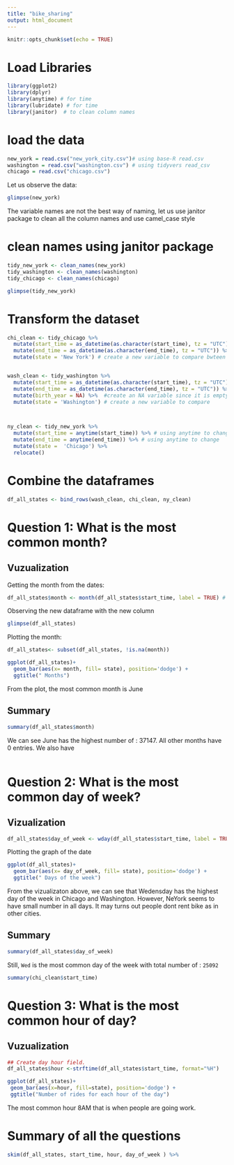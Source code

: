 ```yaml
---
title: "bike_sharing"
output: html_document
---
```


```r
knitr::opts_chunk$set(echo = TRUE)
```


# Load Libraries

```r
library(ggplot2)
library(dplyr)
library(anytime) # for time
library(lubridate) # for time
library(janitor)  # to clean column names

```



# load the data


```r

new_york = read.csv("new_york_city.csv")# using base-R read.csv
washington = read.csv("washington.csv") # using tidyvers read_csv
chicago = read.csv("chicago.csv")

```


Let us observe the data:

```r
glimpse(new_york)
```


The variable names are not the best way of naming, let us use janitor package to clean all the column names and use camel_case style 

# clean names using janitor package


```r
tidy_new_york <- clean_names(new_york)
tidy_washington <- clean_names(washington)
tidy_chicago <- clean_names(chicago)

```



```r

glimpse(tidy_new_york)
```


# Transform the dataset

```r

chi_clean <- tidy_chicago %>%
  mutate(start_time = as_datetime(as.character(start_time), tz = "UTC"))  %>% # changing to time format
  mutate(end_time = as_datetime(as.character(end_time), tz = "UTC")) %>% # changing to time format
  mutate(state = 'New York') # create a new variable to compare bwteen dataset


wash_clean <- tidy_washington %>%
  mutate(start_time = as_datetime(as.character(start_time), tz = "UTC"))%>% # changing to time format
  mutate(end_time = as_datetime(as.character(end_time), tz = "UTC")) %>% # changing to time format
  mutate(birth_year = NA) %>%  #create an NA variable since it is empty
  mutate(state = 'Washington') # create a new variable to compare



ny_clean <- tidy_new_york %>%
  mutate(start_time = anytime(start_time)) %>% # using anytime to change to time
  mutate(end_time = anytime(end_time)) %>% # using anytime to change
  mutate(state =  'Chicago') %>%
  relocate()

```

# Combine the dataframes


```r
df_all_states <- bind_rows(wash_clean, chi_clean, ny_clean)

```

#  Question 1: What is the most common month?


## Vuzualization

Getting the month from the dates:

```r
df_all_states$month <- month(df_all_states$start_time, label = TRUE) # extracting month from the dates

```

Observing the new dataframe with the new column

```r
glimpse(df_all_states)
```


Plotting the month:

```r

df_all_states<- subset(df_all_states, !is.na(month))

ggplot(df_all_states)+
  geom_bar(aes(x= month, fill= state), position='dodge') +
  ggtitle(" Months")

```

From the plot, the most common month is June

## Summary 


```r
summary(df_all_states$month)

```

We can see June has the highest number of : 37147. All other months have 0 entries. We also have 


```r

```



# Question 2: What is the most common day of week?

## Vizualization 


```r
df_all_states$day_of_week <- wday(df_all_states$start_time, label = TRUE) # making a da of the week from date using wday function from lubridate

```


Plotting the graph of the date

```r


ggplot(df_all_states)+
  geom_bar(aes(x= day_of_week, fill= state), position='dodge') +
  ggtitle(" Days of the week")

```


From the vizualizaton above, we can see that Wedensday has the highest day of the week in Chicago and Washington. However, NeYork seems to have small number in all days. It may turns out people dont rent bike as in other cities.


## Summary 


```r
summary(df_all_states$day_of_week)

```

Still, `Wed` is the most common day of the week with total number of : `25092`



```r
summary(chi_clean$start_time)

```

# Question 3: What is the most common hour of day?


## Vuzualization


```r
## Create day hour field.
df_all_states$hour <-strftime(df_all_states$start_time, format="%H")

ggplot(df_all_states)+
 geom_bar(aes(x=hour, fill=state), position='dodge') +
 ggtitle("Number of rides for each hour of the day")
```


The most common hour 8AM that is when people are going  work.


 

# Summary of all the questions


```r
skim(df_all_states, start_time, hour, day_of_week ) %>% 

```

